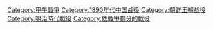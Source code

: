 [[Category:甲午戰爭|Category:甲午戰爭]]
[[Category:1890年代中国战役|Category:1890年代中国战役]]
[[Category:朝鲜王朝战役|Category:朝鲜王朝战役]]
[[Category:明治時代戰役|Category:明治時代戰役]]
[[Category:依戰爭劃分的戰役|Category:依戰爭劃分的戰役]]